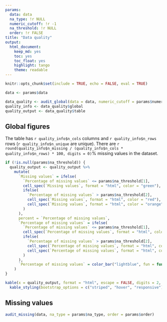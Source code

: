 ```yaml
---
params: 
  data: data
  na_type: !r NULL
  numeric_cutoff: !r -1
  na_threshold: !r NULL
  order: !r FALSE
title: "Data quality"
output:
  html_document:
    keep_md: yes
    toc: yes
    toc_float: yes
    highlight: tango
    theme: readable
---
```


```r
knitr::opts_chunk$set(include = TRUE, echo = FALSE, eval = TRUE)
```

```r
data <- params$data
```

```r
data_quality <- audit_global(data = data, numeric_cutoff = params$numeric_cutoff, na_type = params$na_type)
quality_info <- data_quality$global
quality_output <- data_quality$table
```


## Global figures

The table has `r quality_info$n_cols` columns and `r quality_info$n_rows` rows (`r quality_info$n_unique` are unique). There are `r round(quality_info$n_missing / (quality_info$n_cols * quality_info$n_rows) * 100, digits = 0)`% missing values in the dataset.

```r
if (!is.null(params$na_threshold)) {
  quality_output <- quality_output %>%
    mutate(
      `Missing values` = ifelse(
        `Percentage of missing values` <= params$na_threshold[1],
        cell_spec(`Missing values`, format = "html", color = "green"),
        ifelse(
          `Percentage of missing values` > params$na_threshold[2],
          cell_spec(`Missing values`, format = "html", color = "red"),
          cell_spec(`Missing values`, format = "html", color = "orange")
        )
      ),
      percent = `Percentage of missing values`,
      `Percentage of missing values` = ifelse(
        `Percentage of missing values` <= params$na_threshold[1],
        cell_spec(`Percentage of missing values`, format = "html", color = "green"),
        ifelse(
          `Percentage of missing values` > params$na_threshold[2],
          cell_spec(`Percentage of missing values`, format = "html", color = "red"),
          cell_spec(`Percentage of missing values`, format = "html", color = "orange")
        )
      ),
      `Percentage of missing values` = color_bar("lightblue", fun = function(x) x / 100)(percent)
    )
}
```

```r
kable(x = quality_output, format = "html", escape = FALSE, digits = 2, format.args = list(decimal.mark = ".", big.mark = " ")) %>%
  kable_styling(bootstrap_options = c("striped", "hover", "responsive"), full_width = F, position = "center")
```

## Missing values

```r
audit_missing(data, na_type = params$na_type, order = params$order)
```
